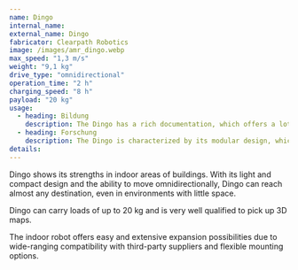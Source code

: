 ```yaml
---
name: Dingo
internal_name:
external_name: Dingo
fabricator: Clearpath Robotics
image: /images/amr_dingo.webp
max_speed: "1,3 m/s"
weight: "9,1 kg"
drive_type: "omnidirectional"
operation_time: "2 h"
charging_speed: "8 h"
payload: "20 kg"
usage:
  - heading: Bildung
    description: The Dingo has a rich documentation, which offers a lot of demos and tutorials. Those can easily be used for educational purposes and provide a carefree entry in the world of robotics.
  - heading: Forschung
    description: The Dingo is characterized by its modular design, which enables rapid adaptation to individual requirements and ensures seamless integration into specific applications. Thanks to its compatibility with a wide range of sensors and accessories from different manufacturers, smooth integration is guaranteed. The existing Robotic Operating System (ROS) offers researchers and developers an efficient way to start working with the Dingo. These outstanding features make the Dingo an optimal choice for demanding applications where flexibility, compatibility and an efficient development platform are crucial.
details:
---
```


Dingo shows its strengths in indoor areas of buildings. With its light and compact design and the ability to move omnidirectionally, Dingo can reach almost any destination, even in environments with little space.

Dingo can carry loads of up to 20 kg and is very well qualified to pick up 3D maps.

The indoor robot offers easy and extensive expansion possibilities due to wide-ranging compatibility with third-party suppliers and flexible mounting options.

